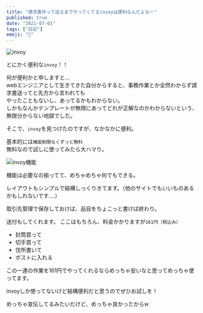 ```yaml
---
title: "請求書作って送るまでやってくてるinvoyは便利なんだよなー"
published: true
date: "2021-07-01"
tags: ["日記"]
emoji: "🤔"
---
```


![invoy](file:13)


とにかく便利な`invoy`！！

何が便利かと申しますと...  
webエンジニアとして生きてきた自分からすると、事務作業とか全然わからず請求書送ってと先方から言われても  
やったこともないし、あってるかもわからない。  
しかもなんかテンプレートが無限にあってどれが正解なのかわからないという、無限分からない地獄でした。 

そこで、`invoy`を見つけたのですが、なかなかに便利。

基本的には`機能制限なくずっと無料`  
無料なので試しに使ってみたら大ハマり。

![invoy機能](file:14)

機能は必要なの揃ってて、めちゃめちゃ何でもできる。

レイアウトもシンプルで結構しっくりきてます。（他のサイトでもいいものあるかもしれないです....）

取引先管理で保存しておけば、品目をちょこっと書けば終わり。  

送付もしてくれます。
ここはもちろん、料金かかりますが`161円（税込み）`

- 封筒買って
- 切手買って
- 住所書いて
- ポストに入れる

この一連の作業を161円でやってくれるならめっちゃ安いなと思ってめっちゃ使ってます。

invoyしか使ってないけど結構便利だと思うのでぜひお試しを！

めっちゃ宣伝してるみたいだけど、めっちゃ良かったからw
